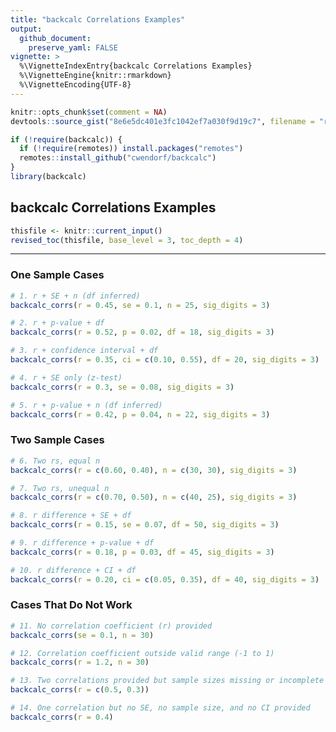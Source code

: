 ```yaml
---
title: "backcalc Correlations Examples"
output:
  github_document:
    preserve_yaml: FALSE
vignette: >
  %\VignetteIndexEntry{backcalc Correlations Examples}
  %\VignetteEngine{knitr::rmarkdown}
  %\VignetteEncoding{UTF-8}
---
```


```r
knitr::opts_chunk$set(comment = NA)
devtools::source_gist("8e6e5dc401e3fc1042ef7a030f9d19c7", filename = "revised_toc.R")
```

```r
if (!require(backcalc)) {
  if (!require(remotes)) install.packages("remotes")
  remotes::install_github("cwendorf/backcalc")
}
library(backcalc)
```

## backcalc Correlations Examples

```r
thisfile <- knitr::current_input()
revised_toc(thisfile, base_level = 3, toc_depth = 4)
```

---

### One Sample Cases

```r
# 1. r + SE + n (df inferred)
backcalc_corrs(r = 0.45, se = 0.1, n = 25, sig_digits = 3)

# 2. r + p-value + df
backcalc_corrs(r = 0.52, p = 0.02, df = 18, sig_digits = 3)

# 3. r + confidence interval + df
backcalc_corrs(r = 0.35, ci = c(0.10, 0.55), df = 20, sig_digits = 3)

# 4. r + SE only (z-test)
backcalc_corrs(r = 0.3, se = 0.08, sig_digits = 3)

# 5. r + p-value + n (df inferred)
backcalc_corrs(r = 0.42, p = 0.04, n = 22, sig_digits = 3)
```

### Two Sample Cases

```r
# 6. Two rs, equal n
backcalc_corrs(r = c(0.60, 0.40), n = c(30, 30), sig_digits = 3)

# 7. Two rs, unequal n
backcalc_corrs(r = c(0.70, 0.50), n = c(40, 25), sig_digits = 3)

# 8. r difference + SE + df
backcalc_corrs(r = 0.15, se = 0.07, df = 50, sig_digits = 3)

# 9. r difference + p-value + df
backcalc_corrs(r = 0.18, p = 0.03, df = 45, sig_digits = 3)

# 10. r difference + CI + df
backcalc_corrs(r = 0.20, ci = c(0.05, 0.35), df = 40, sig_digits = 3)
```

### Cases That Do Not Work

```r
# 11. No correlation coefficient (r) provided
backcalc_corrs(se = 0.1, n = 30)

# 12. Correlation coefficient outside valid range (-1 to 1)
backcalc_corrs(r = 1.2, n = 30)

# 13. Two correlations provided but sample sizes missing or incomplete
backcalc_corrs(r = c(0.5, 0.3))

# 14. One correlation but no SE, no sample size, and no CI provided
backcalc_corrs(r = 0.4)
```
